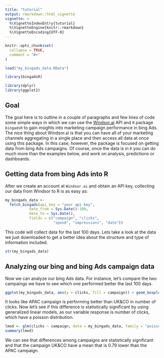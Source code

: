 ---
title: "tutorial"
output: rmarkdown::html_vignette
vignette: >
  %\VignetteIndexEntry{tutorial}
  %\VignetteEngine{knitr::rmarkdown}
  %\VignetteEncoding{UTF-8}
---

```{r, include = FALSE}
knitr::opts_chunk$set(
  collapse = TRUE,
  comment = "#>"
)

load("my_bingads_data.RData")
```

```{r setup}
library(bingadsR)

library(dplyr)
library(ggplot2)
```


## Goal

The goal here is to outline in a couple of paragraphs and few lines of code some simple ways in which we can use the [Windsor.ai](https://windsor.ai/) API and `R` package `bingadsR` to gain insights into marketing campaign performance in bing Ads. The nice thing about Windsor.ai is that you can have all of your marketing channels aggregating in a single place and then access all data at once using this package. In this case, however, the package is focused on getting data from bing Ads campaigns. Of course, once the data is in `R` you can do much more than the examples below, and work on analysis, predictions or dashboards.

## Getting data from bing Ads into R

After we create an account at  `Windsor.ai`  and obtain an API key, collecting our data from Windsor to R is as easy as:

```{r, eval = FALSE}

my_bingads_data <-
  fetch_bingads(api_key = "your api key",
           date_from = Sys.Date()-100,
           date_to = Sys.Date(),
           fields = c("campaign", "clicks",
                      "spend", "impressions", "date")) 
```

This code will collect data for the last 100 days. Lets take a look at the data we just downloaded to get a better idea about the structure and type of information included. 

```{r}
str(my_bingads_data)
```

## Analyzing our bing  and bing Ads campaign data 

Now we can analyze our bing Ads data. For instance, let's compare the two campaings we have to see which one performed better the last 100 days. 

```{r}
ggplot(my_bingads_data, aes(y = clicks, fill = campaign)) + geom_boxplot()
```

It looks like APAC campaign is performing better than  UK&CO in number of clicks. Now let's see if this difference is statistically significant by using generalized linear models, as our variable response is number of clicks, which have a poisson distribution.

```{r}
lmod <- glm(clicks ~ campaign, data = my_bingads_data, family = "poisson")
summary(lmod)
```

We can see that differences among campaigns are statistically significant and that the campaign UK&CO have a mean that is 0.79 lower than the APAC campaign.
